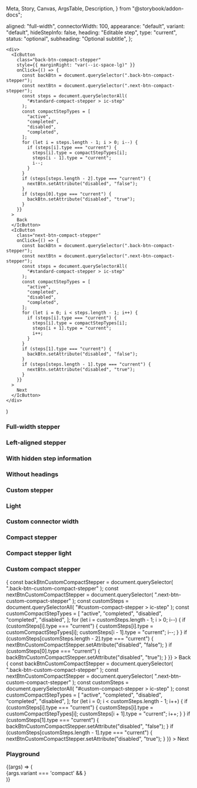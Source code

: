   Meta,
  Story,
  Canvas,
  ArgsTable,
  Description,
} from "@storybook/addon-docs";



<Meta title="Stepper" component={IcStepper} />

<Description markdown={readme} />

<Description markdown={stepReadme} />

  aligned: "full-width",
  connectorWidth: 100,
  appearance: "default",
  variant: "default",
  hideStepInfo: false,
  heading: "Editable step",
  type: "current",
  status: "optional",
  subheading: "Optional subtitle",
};

    <div>
      <IcButton
        class="back-btn-compact-stepper"
        style={{ marginRight: "var(--ic-space-lg)" }}
        onClick={() => {
          const backBtn = document.querySelector(".back-btn-compact-stepper");
          const nextBtn = document.querySelector(".next-btn-compact-stepper");
          const steps = document.querySelectorAll(
            "#standard-compact-stepper > ic-step"
          );
          const compactStepTypes = [
            "active",
            "completed",
            "disabled",
            "completed",
          ];
          for (let i = steps.length - 1; i > 0; i--) {
            if (steps[i].type === "current") {
              steps[i].type = compactStepTypes[i];
              steps[i - 1].type = "current";
              i--;
            }
          }
          if (steps[steps.length - 2].type === "current") {
            nextBtn.setAttribute("disabled", "false");
          }
          if (steps[0].type === "current") {
            backBtn.setAttribute("disabled", "true");
          }
        }}
      >
        Back
      </IcButton>
      <IcButton
        class="next-btn-compact-stepper"
        onClick={() => {
          const backBtn = document.querySelector(".back-btn-compact-stepper");
          const nextBtn = document.querySelector(".next-btn-compact-stepper");
          const steps = document.querySelectorAll(
            "#standard-compact-stepper > ic-step"
          );
          const compactStepTypes = [
            "active",
            "completed",
            "disabled",
            "completed",
          ];
          for (let i = 0; i < steps.length - 1; i++) {
            if (steps[i].type === "current") {
              steps[i].type = compactStepTypes[i];
              steps[i + 1].type = "current";
              i++;
            }
          }
          if (steps[1].type === "current") {
            backBtn.setAttribute("disabled", "false");
          }
          if (steps[steps.length - 1].type === "current") {
            nextBtn.setAttribute("disabled", "true");
          }
        }}
      >
        Next
      </IcButton>
    </div>
  )


### Full-width stepper

<Canvas>
  <Story name="Full-width stepper">
    <IcStepper>
      <IcStep heading="Create" type="completed" />
      <IcStep heading="Read" type="current" />
      <IcStep heading="Update" type="active" />
      <IcStep heading="Delete" type="disabled" />
    </IcStepper>
  </Story>
</Canvas>

### Left-aligned stepper

<Canvas>
  <Story name="Left-aligned stepper">
    <IcStepper aligned="left">
      <IcStep heading="Create" type="completed" />
      <IcStep heading="Read" type="current" />
      <IcStep heading="Update" type="active" />
      <IcStep heading="Delete" type="disabled" />
    </IcStepper>
  </Story>
</Canvas>

### With hidden step information

<Canvas>
  <Story name="With hidden step information">
    <IcStepper hideStepInfo>
      <IcStep heading="Create" type="completed" />
      <IcStep heading="Read" type="current" />
      <IcStep heading="Update" type="active" />
      <IcStep heading="Delete" type="disabled" />
    </IcStepper>
  </Story>
</Canvas>

### Without headings

<Canvas>
  <Story name="Without headings">
    <IcStepper>
      <IcStep type="completed" />
      <IcStep type="completed" />
      <IcStep type="current" />
      <IcStep />
    </IcStepper>
  </Story>
</Canvas>

### Custom stepper

<Canvas>
  <Story name="Custom stepper">
    <IcStepper>
      <IcStep heading="First" />
      <IcStep
        heading="Second With a Very Long Title"
        subheading="Optional subtitle that is long and should wrap"
        type="current"
      />
      <IcStep heading="Third" type="disabled" />
      <IcStep
        heading="Fourth title that is long and should wrap"
        subheading="Optional Subtitle"
        type="completed"
      />
    </IcStepper>
  </Story>
</Canvas>

### Light

<Canvas>
  <Story name="Light">
    <div style={{ backgroundColor: "#2c2f34" }}>
      <IcStepper appearance="light">
        <IcStep heading="Create" type="completed" />
        <IcStep heading="Read" type="current" />
        <IcStep heading="Update" type="active" />
        <IcStep heading="Delete" type="disabled" />
      </IcStepper>
    </div>
  </Story>
</Canvas>

### Custom connector width

<Canvas>
  <Story name="Custom connector width">
    <IcStepper aligned="left" connectorWidth="200">
      <IcStep heading="First" />
      <IcStep
        heading="Second With a Very Long Title"
        subheading="Optional subtitle that is long and should wrap"
        type="current"
      />
      <IcStep heading="Third" type="disabled" />
      <IcStep
        heading="Fourth title that is long and should wrap"
        subheading="Optional Subtitle"
        type="completed"
      />
    </IcStepper>
  </Story>
</Canvas>

### Compact stepper

<Canvas>
  <Story name="Compact stepper" parameters={{ loki: { skip: true } }}>
    <IcStepper variant="compact" id="standard-compact-stepper">
      <IcStep heading="Create" />
      <IcStep heading="Read" type="current" />
      <IcStep heading="Update" status="optional" />
      <IcStep heading="Delete" status="required" />
    </IcStepper>
    <CompactButtons/>
  </Story>
</Canvas>

### Compact stepper light

<Canvas>
  <Story name="Compact stepper light" parameters={{ loki: { skip: true } }}>
    <div style={{ backgroundColor: "#2c2f34" }}>
      <IcStepper
        variant="compact"
        id="standard-compact-stepper"
        appearance="light"
      >
        <IcStep heading="Create" />
        <IcStep heading="Read" type="current" />
        <IcStep heading="Update" status="optional" />
        <IcStep heading="Delete" status="required" />
      </IcStepper>
    </div>
    <CompactButtons/>
  </Story>
</Canvas>

### Custom compact stepper

<Canvas>
  <Story name="Custom compact stepper" parameters={{ loki: { skip: true } }}>
    <IcStepper variant="compact" id="custom-compact-stepper">
      <IcStep heading="First" />
      <IcStep
        heading="Second With a Very Long Title"
        subheading="Optional subtitle that is long and should wrap"
        type="current"
      />
      <IcStep heading="Third" type="disabled" />
      <IcStep
        heading="Fourth title that is long and should wrap"
        subheading="Optional Subtitle"
        type="completed"
      />
      <IcStep
        heading="Fifth and final step"
        subheading="Optional Subtitle"
        status="optional"
        type="completed"
      />
    </IcStepper>
    <IcButton
      class="back-btn-custom-compact-stepper"
      style={{ marginRight: "var(--ic-space-lg)" }}
      onClick={() => {
        const backBtnCustomCompactStepper = document.querySelector(
          ".back-btn-custom-compact-stepper"
        );
        const nextBtnCustomCompactStepper = document.querySelector(
          ".next-btn-custom-compact-stepper"
        );
        const customSteps = document.querySelectorAll(
          "#custom-compact-stepper > ic-step"
        );
        const customCompactStepTypes = [
          "active",
          "completed",
          "disabled",
          "completed",
          "disabled",
        ];
        for (let i = customSteps.length - 1; i > 0; i--) {
          if (customSteps[i].type === "current") {
            customSteps[i].type = customCompactStepTypes[i];
            customSteps[i - 1].type = "current";
            i--;
          }
        }
        if (customSteps[customSteps.length - 2].type === "current") {
          nextBtnCustomCompactStepper.setAttribute("disabled", "false");
        }
        if (customSteps[0].type === "current") {
          backBtnCustomCompactStepper.setAttribute("disabled", "true");
        }
      }}
    >
      Back
    </IcButton>
    <IcButton
      class="next-btn-custom-compact-stepper"
      onClick={() => {
        const backBtnCustomCompactStepper = document.querySelector(
          ".back-btn-custom-compact-stepper"
        );
        const nextBtnCustomCompactStepper = document.querySelector(
          ".next-btn-custom-compact-stepper"
        );
        const customSteps = document.querySelectorAll(
          "#custom-compact-stepper > ic-step"
        );
        const customCompactStepTypes = [
          "active",
          "completed",
          "disabled",
          "completed",
          "disabled",
        ];
        for (let i = 0; i < customSteps.length - 1; i++) {
          if (customSteps[i].type === "current") {
            customSteps[i].type = customCompactStepTypes[i];
            customSteps[i + 1].type = "current";
            i++;
          }
        }
        if (customSteps[1].type === "current") {
          backBtnCustomCompactStepper.setAttribute("disabled", "false");
        }
        if (customSteps[customSteps.length - 1].type === "current") {
          nextBtnCustomCompactStepper.setAttribute("disabled", "true");
        }
      }}
    >
      Next
    </IcButton>
  </Story>
</Canvas>

### Playground

<Canvas>
  <Story name="Playground"
    args={defaultArgs}
    argTypes={{
      aligned: {
        options: ["left", "full-width"],
        control: { type: "inline-radio" },
      },
      connectorWidth: {
        control: { type: "range", min: 100, max: 500, step: 5 },
        description: 'Width of the connector, only available when IcStepper is left-aligned.',
      },
      appearance: {
        options: ["default", "light"],
        control: { type: "inline-radio" },
      },
      variant: {
        options: ["default", "compact"],
        control: { type: "inline-radio" },
      },
      heading: { control: "text" },
      type: {
        options: ["active", "completed", "disabled"],
        control: { type: "inline-radio" },
      },
      status: {
        options: ["optional", "required"],
        control: { type: "inline-radio" },
      },
      subheading: {
        control: "text",
      },
    }}
      >
      {(args) => (
        <div style={{backgroundColor: args.appearance === 'light' ? '#585858' : null, padding: '1rem'}}>
          <IcStepper aligned={args.aligned} appearance={args.appearance} variant={args.variant} connectorWidth={args.connectorWidth} hideStepInfo={args.hideStepInfo} id={args.variant === 'compact' ? 'standard-compact-stepper' : 'default-stepper'}>
            <IcStep heading="Create" type="completed" />
            <IcStep heading={args.heading} subheading={args.subheading} type={args.type} status={args.status} />
            <IcStep heading="Update" type="active"/>
            <IcStep heading="Delete" type="disabled" />
          </IcStepper>
          {args.variant === 'compact' && <CompactButtons/>}
        </div>
      )}
  </Story>
</Canvas>